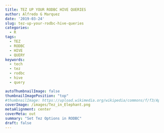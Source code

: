 ```yaml
---
title: TEZ UP YOUR RODBC HIVE QUERIES
author: Alfredo G Marquez
date: '2019-03-24'
slug: tez-up-your-rodbc-hive-queries
categories:
  - R
tags:
  - TEZ
  - RODBC
  - HIVE
  - QUERY
keywords:
  - tech
  - tez
  - rodbc
  - hive
  - query

autoThumbnailImage: false
thumbnailImagePosition: "top"
#thumbnailImage: https://upload.wikimedia.org/wikipedia/commons/f/f3/Apache_Spark_logo.svg
coverImage: /images/Tez_in_Elephant.png
metaAlignment: center
coverMeta: out
summary: "Set Tez Options in RODBC"
draft: false
---
```



<!--more-->
